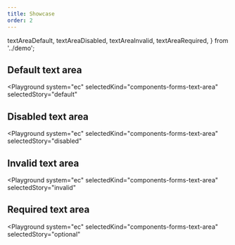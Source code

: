 ```yaml
---
title: Showcase
order: 2
---
```


  textAreaDefault,
  textAreaDisabled,
  textAreaInvalid,
  textAreaRequired,
} from '../demo';

## Default text area

<Playground
  system="ec"
  selectedKind="components-forms-text-area"
  selectedStory="default"
>
  <Html markup={textAreaDefault} />
</Playground>

## Disabled text area

<Playground
  system="ec"
  selectedKind="components-forms-text-area"
  selectedStory="disabled"
>
  <Html markup={textAreaDisabled} />
</Playground>

## Invalid text area

<Playground
  system="ec"
  selectedKind="components-forms-text-area"
  selectedStory="invalid"
>
  <Html markup={textAreaInvalid} />
</Playground>

## Required text area

<Playground
  system="ec"
  selectedKind="components-forms-text-area"
  selectedStory="optional"
>
  <Html markup={textAreaRequired} />
</Playground>
